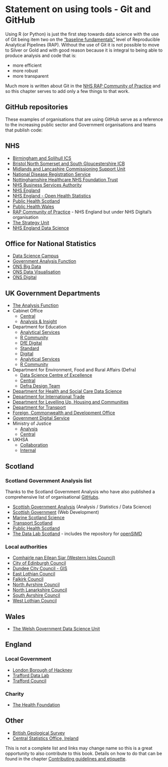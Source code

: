 # Statement on using tools - Git and GitHub

Using R (or Python) is just the first step towards data science with the use of Git being item two on the ["baseline fundamentals"](https://nhsdigital.github.io/rap-community-of-practice/introduction_to_RAP/levels_of_RAP/#baseline-rap---getting-the-fundamentals-right) level of Reproducible Analytical Pipelines (RAP). 
Without the use of Git it is not possible to move to Silver or Gold and with good reason because it is integral to being able to produce analysis and code that is:

- more efficient
- more robust
- more transparent

Much more is written about Git in the [NHS RAP Community of Practice](https://nhsdigital.github.io/rap-community-of-practice/training_resources/git/introduction-to-git/) and so this chapter serves to add only a few things to that work.

## GitHub repositories {#github-examples}

These examples of organisations that are using GitHub serve as a reference to the increasing public sector and Government organisations and teams that publish code:

## NHS

* [Birmingham and Solihull ICS](https://github.com/Birmingham-and-Solihull-ICS)  
* [Bristol North Somerset and South Gloucestershire ICB](https://github.com/nhs-bnssg-analytics)  
* [Midlands and Lancashire Commissioning Support Unit](https://github.com/MLCSU)  
* [National Disease Registration Service](https://github.com/NHSE-NDRS)
* [Nottinghamshire Healthcare NHS Foundation  Trust](https://github.com/CDU-data-science-team/)  
* [NHS Business Services Authority](https://github.com/nhsbsa-data-analytics)
* [NHS England](https://github.com/nhsengland)  
* [NHS England - Open Health Statistics](https://nhsengland.github.io/open-health-statistics/)
* [Public Health Scotland](https://github.com/Public-Health-Scotland)  
* [Public Health Wales](https://github.com/public-health-wales-health-intelligence)
* [RAP Community of Practice](https://github.com/NHSDigital/rap-community-of-practice) - NHS England but under NHS Digital's organisation  
* [The Strategy Unit](https://github.com/The-Strategy-Unit)  
* [NHS England Data Science](https://nhsengland.github.io/datascience/)  

## Office for National Statistics

-   [Data Science Campus](https://github.com/datasciencecampus)
-   [Government Analysis Function](https://github.com/best-practice-and-impact)
-   [ONS Big Data](https://github.com/ONSBigData)
-   [ONS Data Visualisation](https://github.com/ONSvisual)
-   [ONS Digital](https://github.com/ONSdigital)

## UK Government Departments

-   [The Analysis Function](https://github.com/best-practice-and-impact)
-   Cabinet Office
    - [Central](https://github.com/cabinetoffice)
    - [Analysis & Insight](https://github.com/co-analysis)
-   Department for Education 
    - [Analytical Services](https://github.com/dfe-analytical-services)
    - [R Community](https://github.com/DfE-R-Community) 
    - [DfE Digital](https://github.com/DFE-Digital)
    - [Standard](https://github.com/DFEAGILEDEVOPS)
    - [Digital](https://github.com/DFE-Digital)
    - [Analytical Services](https://github.com/dfe-analytical-services)
    - [R Community](https://github.com/DfE-R-Community)
-   Department for Environment, Food and Rural Affairs (Defra) 
    - [Data Science Centre of Excellence](https://github.com/Defra-Data-Science-Centre-of-Excellence)
    - [Central](https://github.com/defra)
    - [Defra Design Team](https://github.com/defra-design)
-   [Department for Health and Social Care Data Science](https://github.com/DataS-DHSC)
-   [Department for International Trade](https://github.com/uktrade)
-   [Department for Levelling Up, Housing and Communities](https://github.com/communitiesuk)
-   [Department for Transport](https://github.com/department-for-transport)
-   [Foreign, Commonwealth and Development Office](https://github.com/DFID)
-   [Government Digital Service](https://github.com/alphagov)
-   Ministry of Justice 
    - [Analysis](https://github.com/moj-analytical-services)
    - [Central](https://github.com/ministryofjustice)
-   UKHSA 
    - [Collaboration](https://github.com/ukhsa-collaboration) 
    - [Internal](https://github.com/UKHSA-Internal)

## Scotland

:::{.callout-note collapse=false appearance='default' icon=true}
### Scotland Government Analysis list
Thanks to the Scotland Government Analysis who have also published a comprehensive list of organisational [GitHubs](https://github.com/ScotGovAnalysis/welcome/blob/main/public-sector-github-orgs.md).
:::

-   [Scottish Government Analysis](https://github.com/ScotGovAnalysis) (Analysis / Statistics / Data Science)
-   [Scottish Government](https://github.com/scottishgovernment) (Web Development)
-   [Marine Scotland Science](https://github.com/MarineScotlandScience)
-   [Transport Scotland](https://github.com/TransportScotland)
-   [Public Health Scotland](https://github.com/Public-Health-Scotland)
-   [The Data Lab Scotland ](https://github.com/TheDataLabScotland) - includes the repository for [openSIMD](https://github.com/TheDataLabScotland/openSIMD)

### Local authorities

-   [Comhairle nan Eilean Siar (Western Isles Council)](https://github.com/cne-siar)  
-   [City of Edinburgh Council](https://github.com/edinburghcouncil)  
-   [Dundee City Council - GIS](https://github.com/DundeeCityCouncil)  
-   [East Lothian Council](https://github.com/ELCwebteam)  
-   [Falkirk Council](https://github.com/Falkirk-Council)  
-   [North Ayrshire Council](https://github.com/north-ayrshire-council)  
-   [North Lanarkshire Council](https://github.com/north-lanarkshire-council)  
-   [South Ayrshire Council](https://github.com/southayrshire)  
-   [West Lothian Council](https://github.com/westlothiancouncil)

## Wales
-   [The Welsh Government Data Science Unit](https://github.com/wgdsu)  

## England 

### Local Government

* [London Borough of Hackney](https://github.com/LBHackney-IT)
* [Trafford Data Lab](https://github.com/traffordDataLab)
* [Trafford Council](https://github.com/TraffordCouncil)

### Charity

* [The Health Foundation](https://github.com/HFAnalyticsLab)

## Other

-   [British Geological Survey](https://github.com/BritishGeologicalSurvey)
-   [Central Statistics Office, Ireland](https://github.com/CSOIreland)

This is not a complete list and links may change name so this is a great opportunity to also contribute to this book.
Details on how to do that can be found in the chapter [Contributing guidelines and etiquette](#contrib).
